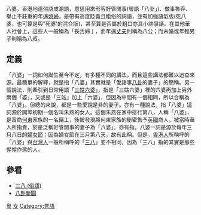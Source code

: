 {{unreferenced|time=2007-10-8}}八婆，香港地道俗語或潮語，意思用來形容好管閒事(粵語「八卦」)、做事魯莽、舉止不莊重的年邁[[妻子|媳婦]]，是帶有高度貶義且粗俗的詞語，並有加強語氣版(死八婆，也可算是與"死婆'的混合版)，甚至算是否屬於粗口亦具小許爭議。在其他華人社會上，這些人一般稱為「長舌婦亅，而年邁[[丈夫|丈夫]]則稱為八公；而未婚或年輕男子則稱為八叔。

== 定義 ==
「八婆」一詞如何誕生至今不定，有多種不同的講法，而且這些講法都難以追查來源。最簡單的解釋，就是指「八婆」其實就是「愛諸事[[八卦_(小道消息)|八卦]]的妻子」的簡稱。另一個說法，則牽引到日常用語「[[三姑六婆|三姑六婆]]」，指是「三姑六婆」裡的六婆再加上另外兩個「婆」，又或是「三姑」加上「六婆」，但因為中間有一個相同，所以合稱為「八婆」。但總的來說，都是一些愛說是非的妻子。亦有一種說法，指「八婆」這詞源於開埠初期一個名叫朱燕的女人。這個朱燕在家中排行第八，人稱「八婆」，是富商[[何東|何東]]家族的一名傭工，後被發現將何東家族的秘密售予[[英國|英國]]商人，被當時華人所指責，於是泛稱好管閒事的妻子為「八婆」。亦有指，八婆一詞是源於每年三月八日的[[婦女節|婦女節]]；因為婦女節在三月第八天，故有此稱。但是，[[香港人|香港人]]所稱呼的「八婆」與[[台灣人|台灣人]]一般所稱呼的「[[三八_(俗語)|三八]]」並不相同，因為「三八」指的其實是那些惺惺作態的人。

== 參看 ==
* [[三八_(俗語)|三八 (俗語)]]
* [[八卦新聞|八卦新聞]]

[[Category:对女性的贬称|粵]]
[[Category:粵語俚語|女]]
[[Category:詈語|Category:詈語]]